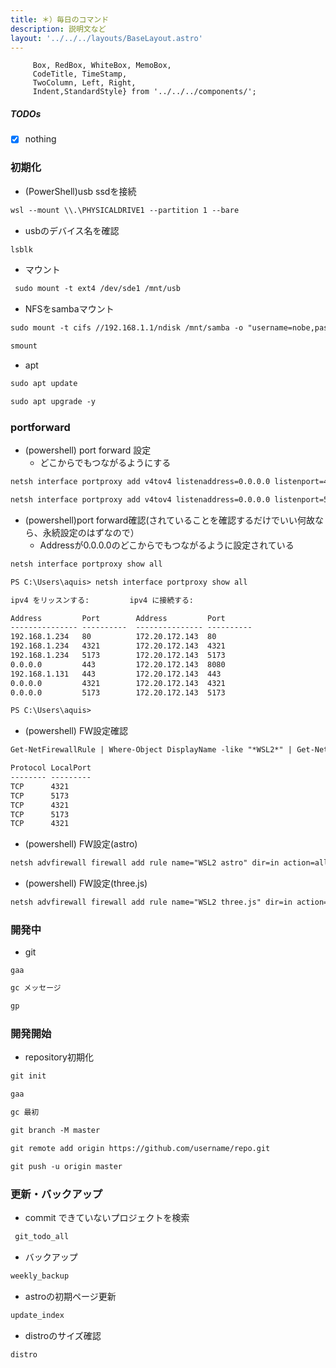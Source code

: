```yaml
---
title: ＊）毎日のコマンド
description: 説明文など
layout: '../../../layouts/BaseLayout.astro'
---
```



         Box, RedBox, WhiteBox, MemoBox, 
         CodeTitle, TimeStamp,
         TwoColumn, Left, Right,
         Indent,StandardStyle} from '../../../components/';

<StandardStyle />

##### TODOs

 - [x] nothing

### 初期化
- (PowerShell)usb ssdを接続
```txt
wsl --mount \\.\PHYSICALDRIVE1 --partition 1 --bare
```
- usbのデバイス名を確認
```txt
lsblk
```
- マウント
```txt
 sudo mount -t ext4 /dev/sde1 /mnt/usb
```
- NFSをsambaマウント
```txt
sudo mount -t cifs //192.168.1.1/ndisk /mnt/samba -o "username=nobe,password=Kisamic8,vers=2.0,uid=1000,gid=1000,file_mode=0644,dir_mode=0755"
```
```txt
smount
```
- apt
```txt
sudo apt update
```
```txt
sudo apt upgrade -y
```
### portforward

- (powershell) port forward 設定
  - どこからでもつながるようにする
```txt
netsh interface portproxy add v4tov4 listenaddress=0.0.0.0 listenport=4321 connectaddress=172.20.172.143 connectport=4321
```
```txt
netsh interface portproxy add v4tov4 listenaddress=0.0.0.0 listenport=5173 connectaddress=172.20.172.143 connectport=5173
```
- (powershell)port forward確認(されていることを確認するだけでいい何故なら、永続設定のはずなので）
  - Addressが0.0.0.0のどこからでもつながるように設定されている
```txt
netsh interface portproxy show all
```
```txt
PS C:\Users\aquis> netsh interface portproxy show all

ipv4 をリッスンする:         ipv4 に接続する:

Address         Port        Address         Port
--------------- ----------  --------------- ----------
192.168.1.234   80          172.20.172.143  80
192.168.1.234   4321        172.20.172.143  4321
192.168.1.234   5173        172.20.172.143  5173
0.0.0.0         443         172.20.172.143  8080
192.168.1.131   443         172.20.172.143  443
0.0.0.0         4321        172.20.172.143  4321
0.0.0.0         5173        172.20.172.143  5173

PS C:\Users\aquis>

```


- (powershell) FW設定確認
```txt
Get-NetFirewallRule | Where-Object DisplayName -like "*WSL2*" | Get-NetFirewallPortFilter | Select-Object Protocol, LocalPort
```
```txt
Protocol LocalPort
-------- ---------
TCP      4321
TCP      5173
TCP      4321
TCP      5173
TCP      4321
```
- (powershell) FW設定(astro)
```txt
netsh advfirewall firewall add rule name="WSL2 astro" dir=in action=allow protocol=TCP localport=4321

```
- (powershell) FW設定(three.js)
```txt
netsh advfirewall firewall add rule name="WSL2 three.js" dir=in action=allow protocol=TCP localport=5173

```



### 開発中
- git
```
gaa
```
```txt
gc メッセージ
```
```txt
gp
```

### 開発開始
- repository初期化
```txt
git init
```
```txt
gaa
```
```txt
gc 最初
```
```txt
git branch -M master
```
```txt
git remote add origin https://github.com/username/repo.git
```
```txt
git push -u origin master
```
### 更新・バックアップ
- commit できていないプロジェクトを検索
```txt
 git_todo_all
```
- バックアップ
```txt
weekly_backup
```
- astroの初期ページ更新
```txt
update_index
```
- distroのサイズ確認
```txt
distro
```
